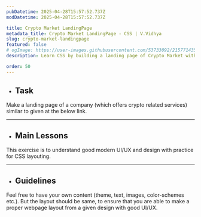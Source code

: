 ```yaml
---
pubDatetime: 2025-04-28T15:57:52.737Z
modDatetime: 2025-04-28T15:57:52.737Z

title: Crypto Market LandingPage
metadata_title: Crypto Market LandingPage - CSS | V.Vidhya
slug: crypto-market-landingpage
featured: false
# ogImage: https://user-images.githubusercontent.com/53733092/215771435-25408246-2309-4f8b-a781-1f3d93bdf0ec.png
description: Learn CSS by building a landing page of Crypto Market with V.Vidhya.

order: 50
---
```



- ## Task

Make a landing page of a company (which offers crypto related services) similar to given at the below link. 

<LinkMd href="https://virtualvidhya.github.io/projects-css/crypto-market/" title="WebPage Preview" />

---

- ## Main Lessons

This exercise is to understand good modern UI/UX and design with practice for CSS layouting.

---

- ## Guidelines

Feel free to have your own content (theme, text, images, color-schemes etc.). But the layout should be same, to ensure that you are able to make a proper webpage layout from a given design with good UI/UX.